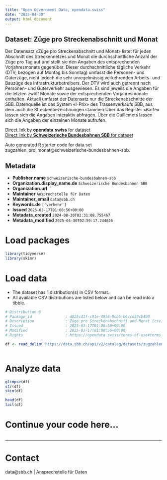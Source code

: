 ```yaml
---
title: "Open Government Data, opendata.swiss"
date: "2025-04-30"
output: html_document
---
```


## Dataset: Züge pro Streckenabschnitt und Monat

Der Datensatz «Züge pro Streckenabschnitt und Monat» listet für jeden Abschnitt des Streckennetzes und Monat die durchschnittliche Anzahl der Züge pro Tag auf und stellt sie den Angaben des entsprechenden Vorjahresmonats gegenüber. Dieser durchschnittliche tägliche Verkehr (DTV; bezogen auf Montag bis Sonntag) umfasst die Personen- und Güterzüge, nicht jedoch die sehr unregelmässig verkehrenden Arbeits- und Bauzüge des Infrastrukturbetreibers. Der DTV wird auch getrennt nach Personen- und Güterverkehr ausgewiesen. Es sind jeweils die Angaben für die letzten zwölf Monate sowie der entsprechenden Vorjahresmonate enthalten. Aktuell umfasst der Datensatz nur die Streckenabschnitte der SBB. Datenquelle ist das System «I-Prix» des Trassenverkaufs SBB, aus dem auch die Streckenbezeichnungen stammen.Über das Register «Karte» lassen sich die Angaben interaktiv abfragen. Über die Guillemets lassen sich die Angaben der einzelnen Monate aufrufen.

[Direct link by **opendata.swiss** for dataset](https://opendata.swiss/de/dataset/zuge-pro-streckenabschnitt-und-monat)<br>
[Direct link by **Schweizerische Bundesbahnen SBB** for dataset](https://data.sbb.ch/explore/dataset/zugzahlen_pro_monat/)

Auto generated R starter code for data set zugzahlen_pro_monat@schweizerische-bundesbahnen-sbb.

## Metadata

- **Publisher.name** `schweizerische-bundesbahnen-sbb`
- **Organization.display_name.de** `Schweizerische Bundesbahnen SBB`
- **Organization.url** ``
- **Maintainer** `Ansprechstelle für Daten`
- **Maintainer_email** `data@sbb.ch`
- **Keywords.de** `['verkehr']`
- **Issued** `2025-03-17T01:00:56+00:00`
- **Metadata_created** `2024-08-30T02:31:08.755467`
- **Metadata_modified** `2025-04-30T02:59:17.244846`


# Load packages

```r

library(tidyverse)
library(skimr)

```

# Load data

-   The dataset has 1 distribution(s) in CSV format.
-   All available CSV distributions are listed below and can be read into a tibble.

```r

# Distribution 0
# Package_id               : d025c41f-c91e-4956-9cb6-b6ccd30cb400
# Description              : Züge pro Streckenabschnitt und Monat (csv)
# Issued                   : 2025-03-17T01:00:56+00:00
# Modified                 : 2025-03-17T01:00:56+00:00
# Rights                   : https://opendata.swiss/terms-of-use#terms_by

df <- read_delim('https://data.sbb.ch/api/v2/catalog/datasets/zugzahlen_pro_monat/exports/csv?use_labels=true')



```

# Analyze data

```r

glimpse(df)
str(df)
skim(df)

head(df)
tail(df)

```

# Continue your code here...

```r

```

------------------------------------------------------------------------

# Contact

data@sbb.ch | Ansprechstelle für Daten
